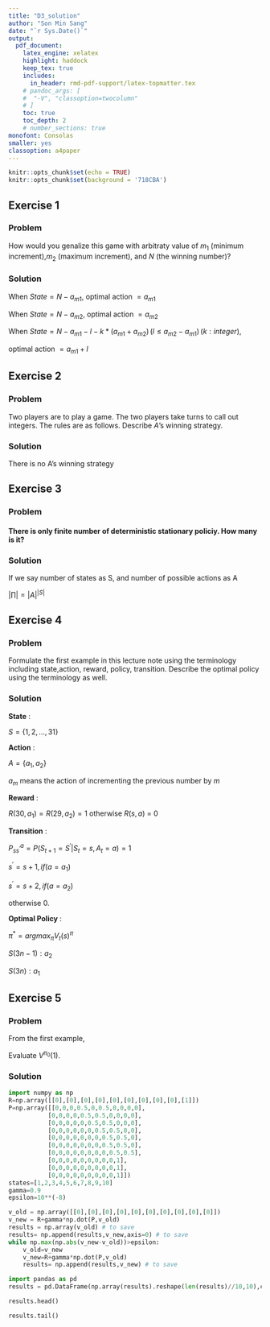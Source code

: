 ```yaml
---
title: "D3_solution"
author: "Son Min Sang"
date: "`r Sys.Date()`"  
output:   
  pdf_document:  
    latex_engine: xelatex
    highlight: haddock  
    keep_tex: true  
    includes:
      in_header: rmd-pdf-support/latex-topmatter.tex
    # pandoc_args: [
    #  "-V", "classoption=twocolumn"
    # ]
    toc: true   
    toc_depth: 2  
    # number_sections: true  
monofont: Consolas
smaller: yes
classoption: a4paper
---
```

```r
knitr::opts_chunk$set(echo = TRUE)
knitr::opts_chunk$set(background = '718CBA')

```

\newpage

## Exercise 1

### Problem

How would you genalize this game with arbitraty value of $m_1$ (minimum increment),$m_2$ (maximum increment), and $N$ (the winning number)?

### Solution

\begin{itemize}
\item $State=S=\{1,2,\dots ,N\}$
\item $Action=A= \{a_{m1},a_{m1}+1, \dots ,a_{m2}\}$
\item $a_{m}$ means the action of incrementing the previous number by $m$
\item $Reward=R(N-m_{1},m_{1})=R(N-m_{2},m_{2})=1$ and other $R(s,a)=0$.
\end{itemize}

When $State = N-a_{m1}$, optimal action $=a_{m1}$

When $State = N-a_{m2}$, optimal action $=a_{m2}$

When $State = N-a_{m1}-l-k*(a_{m1}+a_{m2})\,(l\leq a_{m2}-a_{m1})\,(k:integer)$,

optimal action $=a_{m1}+l$

## Exercise 2 

### Problem

Two players are to play a game. The two players take turns to call out integers. The rules are as follows. Describe $A$’s winning strategy.

\begin{itemize}
\item A must call out an integer between 4 and 8, inclusive.
\item B must call out a number by adding A’s last number and an integer between 5 and 9, inclusive.
\item A must call out a number by adding B’s last number and an integer between 2 and 6, inclusive.
\item Keep playing until the number larger than or equal to 100 is called by the winner of this game.
\end{itemize}

### Solution

\begin{itemize}
\item $S=\{1,2,\dots ,100\}$
\item $A_{start}= \{4,5,6,7,8\}$
\item $A_B= \{5,6,7,8,9\}$
\item $A_A= \{2,3,4,5,6\}$
\item $Reward=R(100-A_A,A_A)=R(N-A_B,A_B)=1$ and other $R(S,A)=0$.
\end{itemize}

There is no A's winning strategy

\newpage 

## Exercise 3

### Problem

#### There is only finite number of deterministic stationary policiy. How many is it?

### Solution

If we say number of states as S, and number of possible actions as A

$|\prod|=|A|^{|S|}$

## Exercise 4

### Problem

Formulate the first example in this lecture note using the terminology including state,action, reward, policy, transition. Describe the optimal policy using the terminology as well.

### Solution

\vspace{5pt}

**State** : 

$S = \{1,2,\dots ,31\}$

\vspace{5pt}
 
**Action** :

$A = \{a_1,a_2\}$

$a_{m}$ means the action of incrementing the previous number by $m$
 
\vspace{5pt}
 
**Reward** :

$R(30,a_1)=R(29,a_2)=1$ otherwise $R(s,a)$ = 0

\vspace{5pt}

**Transition** : 

$P_{ss^\prime}^a =P(S_{t+1}=S^{\prime} |S_t=s, A_t=a) =1$ 

  $s^{\prime}=s+1, if(a=a_1)$ 
 
  $s^{\prime}=s+2, if(a=a_2)$
 
  otherwise 0.

\vspace{5pt}

**Optimal Policy** :

$\pi^*=argmax_{\pi}V_t(s)^\pi$ 

$S(3n-1) : a_2$ 

$S(3n) : a_1$

\newpage
## Exercise 5
 
### Problem

From the first example,
\begin{itemize}
\item Assume that your opponent increments by 1 with prob. 0.5 and by 2 with prob. 0.5.
\item Assume that the winning number is 10 instead of 31.
\item Your opponent played first and she called out 1.
\item Your current a policy $\pi_0$ is that
\item If the current state $s\leq5$ then increment by 2.
\item If the current state $s>5$ then increment by 1.
\end{itemize}

Evaluate $V^{\pi_0}(1)$.

### Solution

```python
import numpy as np
R=np.array([[0],[0],[0],[0],[0],[0],[0],[0],[0],[1]])
P=np.array([[0,0,0,0.5,0,0.5,0,0,0,0],
           [0,0,0,0,0.5,0.5,0,0,0,0],
           [0,0,0,0,0,0.5,0.5,0,0,0],
           [0,0,0,0,0,0,0.5,0.5,0,0],
           [0,0,0,0,0,0,0,0.5,0.5,0],
           [0,0,0,0,0,0,0,0.5,0.5,0],
           [0,0,0,0,0,0,0,0,0.5,0.5],
           [0,0,0,0,0,0,0,0,0,1],
           [0,0,0,0,0,0,0,0,0,1],
           [0,0,0,0,0,0,0,0,0,1]])
states=[1,2,3,4,5,6,7,8,9,10]
gamma=0.9
epsilon=10**(-8)

v_old = np.array([[0],[0],[0],[0],[0],[0],[0],[0],[0],[0]])
v_new = R+gamma*np.dot(P,v_old)
results = np.array(v_old) # to save
results= np.append(results,v_new,axis=0) # to save
while np.max(np.abs(v_new-v_old))>epsilon:  
    v_old=v_new
    v_new=R+gamma*np.dot(P,v_old)
    results= np.append(results,v_new) # to save

```

```python
import pandas as pd
results = pd.DataFrame(np.array(results).reshape(len(results)//10,10),columns = states)
```

```python
results.head()
```

```python
results.tail()
```
